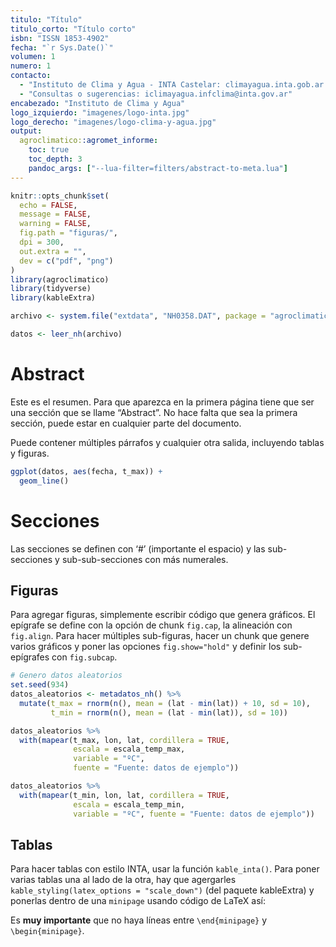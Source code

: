 ```yaml
---
titulo: "Título"
titulo_corto: "Título corto"
isbn: "ISSN 1853-4902"
fecha: "`r Sys.Date()`"
volumen: 1
numero: 1
contacto: 
  - "Instituto de Clima y Agua - INTA Castelar: climayagua.inta.gob.ar "
  - "Consultas o sugerencias: iclimayagua.infclima@inta.gov.ar"
encabezado: "Instituto de Clima y Agua"
logo_izquierdo: "imagenes/logo-inta.jpg"
logo_derecho: "imagenes/logo-clima-y-agua.jpg"
output: 
  agroclimatico::agromet_informe:
    toc: true
    toc_depth: 3
    pandoc_args: ["--lua-filter=filters/abstract-to-meta.lua"]
---
```


```r
knitr::opts_chunk$set(
  echo = FALSE,
  message = FALSE,
  warning = FALSE,
  fig.path = "figuras/",
  dpi = 300,
  out.extra = "",
  dev = c("pdf", "png")
)
library(agroclimatico)   
library(tidyverse) 
library(kableExtra)
```


```r
archivo <- system.file("extdata", "NH0358.DAT", package = "agroclimatico")

datos <- leer_nh(archivo)
```


# Abstract

Este es el resumen. Para que aparezca en la primera página tiene que ser una sección que se llame "Abstract". No hace falta que sea la primera sección, puede estar en cualquier parte del documento. 

Puede contener múltiples párrafos y cualquier otra salida, incluyendo tablas y figuras.

```r
ggplot(datos, aes(fecha, t_max)) + 
  geom_line()
```


# Secciones

Las secciones se definen con '# ' (importante el espacio) y las sub-secciones y sub-sub-secciones con más numerales. 

## Figuras

Para agregar figuras, simplemente escribir código que genera gráficos. El epígrafe se define con la opción de chunk `fig.cap`, la alineación con `fig.align`. Para hacer múltiples sub-figuras, hacer un chunk que genere varios gráficos y poner las opciones `fig.show="hold"` y definir los sub-epígrafes con `fig.subcap`. 

```r
# Genero datos aleatorios 
set.seed(934)
datos_aleatorios <- metadatos_nh() %>% 
  mutate(t_max = rnorm(n(), mean = (lat - min(lat)) + 10, sd = 10),
         t_min = rnorm(n(), mean = (lat - min(lat)), sd = 10))

datos_aleatorios %>% 
  with(mapear(t_max, lon, lat, cordillera = TRUE,
              escala = escala_temp_max,
              variable = "ºC",
              fuente = "Fuente: datos de ejemplo"))

datos_aleatorios %>% 
  with(mapear(t_min, lon, lat, cordillera = TRUE,
              escala = escala_temp_min,
              variable = "ºC", fuente = "Fuente: datos de ejemplo"))
```

## Tablas

Para hacer tablas con estilo INTA, usar la función `kable_inta()`. Para poner varias tablas una al lado de la otra, hay que agergarles `kable_styling(latex_options = "scale_down")` (del paquete kableExtra) y ponerlas dentro de una `minipage` usando código de LaTeX así:


\begin{minipage}{.5\textwidth}  
```r
datos_aleatorios %>% 
  slice_max(t_max, n = 10) %>% 
  select(estacion, t_max) %>% 
  kable_inta(caption = "Extremos de temperatura máxima",
             col.names = c("Ciudad", "Tempreatura Máxima (ºC)")) %>% 
  kable_styling(latex_options = "scale_down")
```
\end{minipage}
\begin{minipage}{.5\textwidth}
```r
datos_aleatorios %>% 
  slice_min(t_min, n = 10) %>% 
  select(estacion, t_min) %>% 
  kable_inta(col.names = c("Ciudad", "Tempreatura Mínima (ºC)"),
             caption = "Extremos de temperatura mínima") %>% 
  kable_styling(latex_options = "scale_down")
```
\end{minipage}


Es **muy importante** que no haya líneas entre `\end{minipage}` y `\begin{minipage}`. 
